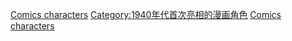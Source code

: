 {{cat topic in year| topic=首次亮相的漫畫角色| year=1941}}

[[Category:1941年漫畫|Comics characters]]
[[Category:1940年代首次亮相的漫画角色|Category:1940年代首次亮相的漫画角色]]
[[Category:1941年面世的虛構角色|Comics characters]]